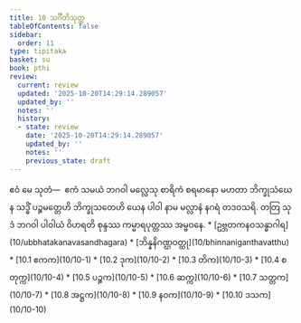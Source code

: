 ```yaml
---
title: 10 သင်္ဂီတိသုတ္တ
tableOfContents: false
sidebar:
  order: 11
type: tipitaka
basket: su
book: pthi
review:
  current: review
  updated: '2025-10-20T14:29:14.289057'
  updated_by: ''
  notes: ''
  history:
  - state: review
    date: '2025-10-20T14:29:14.289057'
    updated_by: ''
    notes: ''
    previous_state: draft
---
```



<DynamicBreadcrumb />


<ReviewStatus review={frontmatter.review} showDetails={true} />

<HypothesisAnnotation frontmatter={frontmatter} />

<Division number="296" book="pthi" e="ch" v="8" p="175">

<Paragraph number="773" book="pthi">
ဧဝံ မေ သုတံ—  ဧကံ သမယံ ဘဂဝါ မလ္လေသု စာရိကံ စရမာနော မဟတာ ဘိက္ခုသံဃေန သဒ္ဓိံ ပဉ္စမတ္တေဟိ ဘိက္ခုသတေဟိ ယေန ပါဝါ နာမ မလ္လာနံ နဂရံ တဒဝသရိ. တတြ သုဒံ ဘဂဝါ ပါဝါယံ ဝိဟရတိ စုန္ဒဿ ကမ္မာရပုတ္တဿ အမ္ဗဝနေ.

</Paragraph>
</Division>

<TableOfContents book="pthi" section="10">
* [ဥဗ္ဘတကနဝသန္ဓာဂါရ](10/ubbhatakanavasandhagara)
* [ဘိန္နနိဂဏ္ဌဝတ္ထု](10/bhinnaniganthavatthu)
* [10.1 ဧကက](10/10-1)
* [10.2 ဒုက](10/10-2)
* [10.3 တိက](10/10-3)
* [10.4 စတုက္က](10/10-4)
* [10.5 ပဉ္စက](10/10-5)
* [10.6 ဆက္က](10/10-6)
* [10.7 သတ္တက](10/10-7)
* [10.8 အဋ္ဌက](10/10-8)
* [10.9 နဝက](10/10-9)
* [10.10 ဒသက](10/10-10)
</TableOfContents>